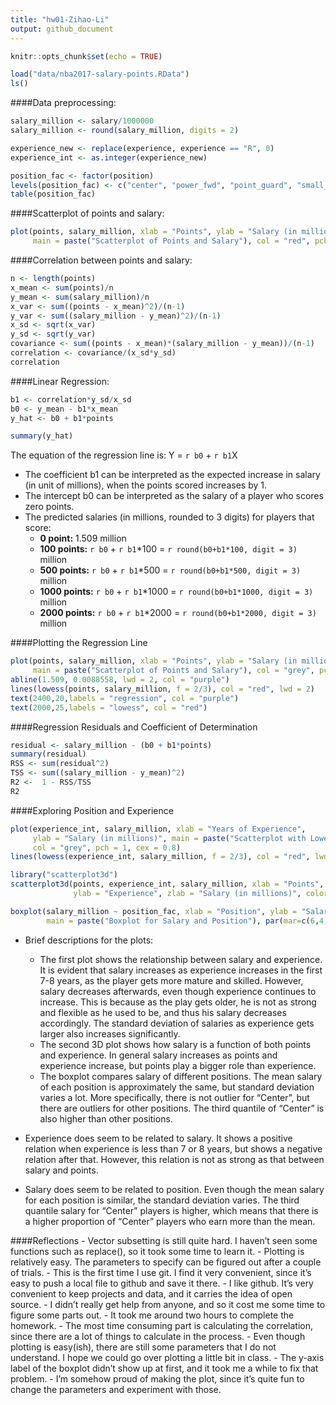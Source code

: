 ```yaml
---
title: "hw01-Zihao-Li"
output: github_document
---
```


```r
knitr::opts_chunk$set(echo = TRUE)
```

```r
load("data/nba2017-salary-points.RData")
ls()
```

####Data preprocessing:
```r
salary_million <- salary/1000000
salary_million <- round(salary_million, digits = 2)

experience_new <- replace(experience, experience == "R", 0)
experience_int <- as.integer(experience_new)

position_fac <- factor(position)
levels(position_fac) <- c("center", "power_fwd", "point_guard", "small_fwd", "shoot_guard")
table(position_fac)
```

####Scatterplot of points and salary:
```r
plot(points, salary_million, xlab = "Points", ylab = "Salary (in millions)", 
     main = paste("Scatterplot of Points and Salary"), col = "red", pch = 1, cex = 0.8)
```

####Correlation between points and salary:
```r
n <- length(points)
x_mean <- sum(points)/n
y_mean <- sum(salary_million)/n
x_var <- sum((points - x_mean)^2)/(n-1)
y_var <- sum((salary_million - y_mean)^2)/(n-1)
x_sd <- sqrt(x_var)
y_sd <- sqrt(y_var)
covariance <- sum((points - x_mean)*(salary_million - y_mean))/(n-1)
correlation <- covariance/(x_sd*y_sd)
correlation
```

####Linear Regression:
```r
b1 <- correlation*y_sd/x_sd
b0 <- y_mean - b1*x_mean
y_hat <- b0 + b1*points

summary(y_hat)
```

The equation of the regression line is: Y = `r b0` + `r b1`X

  - The coefficient b1 can be interpreted as the expected increase in salary (in unit of millions), when the points scored increases by 1. 
  - The intercept b0 can be interpreted as the salary of a player who scores zero points.
  - The predicted salaries (in millions, rounded to 3 digits) for players that score:
    - **0 point:** 1.509 million
    - **100 points:** `r b0` + `r b1`*100 =  `r round(b0+b1*100, digit = 3)` million
    - **500 points:** `r b0` + `r b1`*500 =  `r round(b0+b1*500, digit = 3)` million
    - **1000 points:** `r b0` + `r b1`*1000 = `r round(b0+b1*1000, digit = 3)` million
    - **2000 points:** `r b0` + `r b1`*2000 = `r round(b0+b1*2000, digit = 3)` million

####Plotting the Regression Line
```r
plot(points, salary_million, xlab = "Points", ylab = "Salary (in millions)", 
     main = paste("Scatterplot of Points and Salary"), col = "grey", pch = 1, cex = 0.8)
abline(1.509, 0.0088558, lwd = 2, col = "purple")
lines(lowess(points, salary_million, f = 2/3), col = "red", lwd = 2)
text(2400,20,labels = "regression", col = "purple")
text(2000,25,labels = "lowess", col = "red")
```

####Regression Residuals and Coefficient of Determination
```r
residual <- salary_million - (b0 + b1*points)
summary(residual)
RSS <- sum(residual^2)
TSS <- sum((salary_million - y_mean)^2)
R2 <-  1 - RSS/TSS
R2
```

####Exploring Position and Experience
```r
plot(experience_int, salary_million, xlab = "Years of Experience", 
     ylab = "Salary (in millions)", main = paste("Scatterplot with Lowess Smooth"),
     col = "grey", pch = 1, cex = 0.8)
lines(lowess(experience_int, salary_million, f = 2/3), col = "red", lwd = 2)

library("scatterplot3d")
scatterplot3d(points, experience_int, salary_million, xlab = "Points", 
              ylab = "Experience", zlab = "Salary (in millions)", color = "red")

boxplot(salary_million ~ position_fac, xlab = "Position", ylab = "Salary (in millions)", 
        main = paste("Boxplot for Salary and Position"), par(mar=c(6,4,4,4)))
```
  
  - Brief descriptions for the plots:
    - The first plot shows the relationship between salary and experience. It is evident that salary increases as experience increases in the first 7-8 years, as the player gets more mature and skilled. However, salary decreases afterwards, even though experience continues to increase. This is because as the play gets older, he is not as strong and flexible as he used to be, and thus his salary decreases accordingly. The standard deviation of salaries as experience gets larger also increases significantly.
    - The second 3D plot shows how salary is a function of both points and experience. In general salary increases as points and experience increase, but points play a bigger role than experience. 
    - The boxplot compares salary of different positions. The mean salary of each position is approximately the same, but standard deviation varies a lot. More specifically, there is not outlier for "Center", but there are outliers for other positions. The third quantile of "Center" is also higher than other positions. 
    
  - Experience does seem to be related to salary. It shows a positive relation when experience is less than 7 or 8 years, but shows a negative relation after that. However, this relation is not as strong as that between salary and points.
  
  - Salary does seem to be related to position. Even though the mean salary for each position is similar, the standard deviation varies. The third quantile salary for "Center" players is higher, which means that there is a higher proportion of "Center" players who earn more than the mean.  
  
  
####Reflections
  - Vector subsetting is still quite hard. I haven't seen some functions such as replace(), so it took some time to learn it.
  - Plotting is relatively easy. The parameters to specify can be figured out after a couple of trials.
  - This is the first time I use git. I find it very convenient, since it's easy to push a local file to github and save it there. 
  - I like github. It's very convenient to keep projects and data, and it carries the idea of open source.
  - I didn't really get help from anyone, and so it cost me some time to figure some parts out.
  - It took me around two hours to complete the homework.
  - The most time consuming part is calculating the correlation, since there are a lot of things to calculate in the process.
  - Even though plotting is easy(ish), there are still some parameters that I do not understand. I hope we could go over plotting a little bit in class.
  - The y-axis label of the boxplot didn't show up at first, and it took me a while to fix that problem.
  - I'm somehow proud of making the plot, since it's quite fun to change the parameters and experiment with those.

